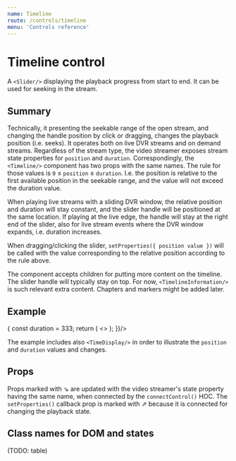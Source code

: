 ```yaml
---
name: Timeline
route: /controls/timeline
menu: 'Controls reference'
---
```



# Timeline control

A `<Slider/>` displaying the playback progress from start to end. It can be used for seeking in the stream.

## Summary

Technically, it presenting the seekable range of the open stream, and changing the handle position by click or dragging, changes the playback position (i.e. seeks). It operates both on live DVR streams and on demand streams. Regardless of the stream type, the video streamer exposes stream state properties for `position` and `duration`. Correspondingly, the `<Timeline/>` component has two props with the same names. The rule for those values is `0` ≤ `position` ≤ `duration`. I.e. the position is relative to the first available position in the seekable range, and the value will not exceed the duration value.

When playing live streams with a sliding DVR window, the relative position and duration will stay constant, and the slider handle will be positioned at the same location. If playing at the live edge, the handle will stay at the right end of the slider, also for live stream events where the DVR window expands, i.e. duration increases.

When dragging/clicking the slider, `setProperties({ position value })` will be called with the value corresponding to the relative position according to the rule above.

The component accepts children for putting more content on the timeline. The slider handle will typically stay on top. For now, `<TimelineInformation/>` is such relevant extra content. Chapters and markers might be added later.

## Example

<Playground>
  <ShowCase render={({ setProperties, position }) => {
    const duration = 333;
    return (
      <>
        <Timeline position={position} duration={duration} setProperties={setProperties}/>
        <TimeDisplay position={position} duration={duration} playMode="ondemand" />
      </>
    );  
  }}/>
</Playground>

The example includes also `<TimeDisplay/>` in order to illustrate the `position` and `duration` values and changes.

## Props

<PropsTable of={Timeline} />

Props marked with ⇘ are updated with the video streamer's state property having the same name, when connected by the `connectControl()` HOC. The ︎`setProperties()` callback prop is marked with ︎⇗ because it is connected for changing the playback state.

## Class names for DOM and states

(TODO: table)